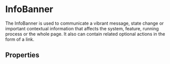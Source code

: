 
<Meta of={InfoBannerStories} />

# InfoBanner

<Primary />

The InfoBanner is used to communicate a vibrant message, state change or important contextual information that affects the system, feature, running process or the whole page. It also can contain related optional actions in the form of a link.

## Properties

<ArgTypes of={InfoBannerStories} />
<StyledSystemLinks
    component="InfoBanner"
    supportedProps={['space', 'layout', 'position', 'color', 'flexbox', 'grid-layout', 'background']}
/>

<Stories />
